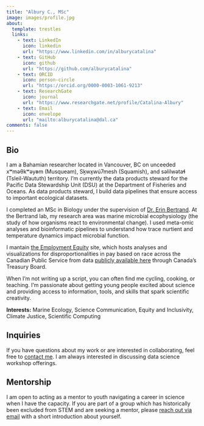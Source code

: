 ```yaml
---
title: "Albury C., MSc"
image: images/profile.jpg
about:
  template: trestles
  links:
    - text: LinkedIn
      icon: linkedin
      url: "https://www.linkedin.com/in/alburycatalina"
    - text: GitHub
      icon: github
      url: "https://github.com/alburycatalina"
    - text: ORCID
      icon: person-circle
      url: "https://orcid.org/0000-0003-1061-9213"
    - text: ResearchGate
      icon: journal
      url: "https://www.researchgate.net/profile/Catalina-Albury"
    - text: Email
      icon: envelope
      url: "mailto:alburycatalina@dal.ca"
comments: false
---
```


::: {.column-page}

## Bio
I am a Bahamian researcher located in Vancouver, BC on unceeded xʷməθkʷəy̓əm (Musqueam), Sḵwx̱wú7mesh (Squamish), and səlilwətaɬ (Tsleil-Waututh) territory. I’m currently the data products steward for the Pacific Data Stewardship Unit (DSU) at the Department of Fisheries and Oceans. As data products steward, I build data pipelines that ensure  access to important ecological datasets. 

I completed an MSc in Biology under the supervision of [Dr. Erin Bertrand](https://erinbertrand.wixsite.com/bertrandlab). At the Bertrand lab, my research area was marine microbial ecophysiology (the study of how organisms react to environmental change). I used meta-omic analyses and bioinformatic pipelines to understand how trace nurtient and temperature dynamics impact microbial function. 



I mantain [the Employment Equity](https://employment-equity.github.io/) site, which hosts analyses and visualizations for disproportionalities in pay based on race across the Canadian Public Service from data [publicly available here](https://www.canada.ca/en/treasury-board-secretariat/services/innovation/human-resources-statistics/diversity-inclusion-statistics.html) through Canada's Treasury Board.  

When I’m not writing up a script, you can often find me cycling, cooking, or teaching. I’m passionate about getting young people excited about science and providing access to information, tools, and skills that spark scientific creativity.

**Interests:** Marine Ecology, Science Communication, Equity and Inclusivity, Climate Justice, Scientific Computing 


## Inquiries
If you have questions about my work or are interested in collaborating, feel free to [contact me](mailto:alburycatalina@dal.ca). I am always interested in discussing data science workshop offerings. 

## Mentorship
I am open to acting as a mentor to youth navigating a career in science when I have the capacity. If you are part of a group which has historically been excluded from STEM and are seeking a mentor, please [reach out via email](mailto:alburycatalina@dal.ca) with a short introduction about yourself. 

:::



